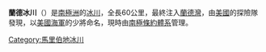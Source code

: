 {{unreferenced|time=2013-10-27T08:37:16+00:00}}
{{Coord|75|40|S|141|45|W|source:GNIS|display=title}}

'''蘭德冰川'''（{{lang-en|Land Glacier}}）是[[南極洲|南極洲]]的[[冰川|冰川]]，全長60公里，最終注入[[蘭德灣|蘭德灣]]，由[[美國|美國]]的探險隊發現，以[[美國海軍|美國海軍]]的少將命名，現時由[[南極條約體系|南極條約體系]]管理。

{{DEFAULTSORT:Land Glacier}}
[[Category:馬里伯地冰川|Category:馬里伯地冰川]]


{{MarieByrdLand-geo-stub}}